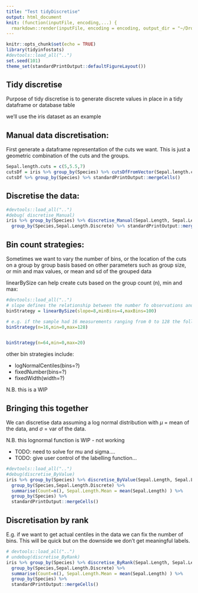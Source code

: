 ```yaml
---
title: "Test tidyDiscretise"
output: html_document
knit: (function(inputFile, encoding,...) {
  rmarkdown::render(inputFile, encoding = encoding, output_dir = "~/Dropbox/featureSelection/tidyinfostats") })
---
```


```r
knitr::opts_chunk$set(echo = TRUE)
library(tidyinfostats)
#devtools::load_all("..")
set.seed(101)
theme_set(standardPrintOutput::defaultFigureLayout())
```

## Tidy discretise

Purpose of tidy discretise is to generate discrete values in place in a tidy dataframe or database table

we'll use the iris dataset as an example

## Manual data discretisation:

First generate a dataframe representation of the cuts we want. This is just a geometric combination of the cuts and the groups.

```r
Sepal.length.cuts = c(5,5.5,7)
cutsDf = iris %>% group_by(Species) %>% cutsDfFromVector(Sepal.length.cuts)
cutsDf %>% group_by(Species) %>% standardPrintOutput::mergeCells()
```

## Discretise the data:

```r
#devtools::load_all("..")
#debug( discretise_Manual)
iris %>% group_by(Species) %>% discretise_Manual(Sepal.Length, Sepal.Length.Discrete, cutsDf, factorise=TRUE) %>% 
  group_by(Species,Sepal.Length.Discrete) %>% standardPrintOutput::mergeCells()
```

## Bin count strategies:

Sometimes we want to vary the number of bins, or the location of the cuts on a group by group basis based on other parameters such as group size, or min and max values, or mean and sd of the grouped data 

linearBySize can help create cuts based on the group count (n), min and max:

```r
#devtools::load_all("..")
# slope defines the relationship between the number fo observations and the number of bins
binStrategy = linearBySize(slope=8,minBins=4,maxBins=100)

# e.g. if the sample had 16 measurements ranging from 0 to 128 the following function would generate the cutsDf
binStrategy(n=16,min=0,max=128)


binStrategy(n=64,min=0,max=20)
```

other bin strategies include:

* logNormalCentiles(bins=?)
* fixedNumber(bins=?)
* fixedWidth(width=?)

N.B. this is a WIP

## Bringing this together 

We can discretise data assuming a log normal distribution with $\mu$ = mean of the data, and $\sigma$ = var of the data.

N.B. this lognormal function is WIP - not working

* TODO: need to solve for mu and sigma....
* TODO: give user control of the labelling function...

```r
#devtools::load_all("..")
#debug(discretise_ByValue)
iris %>% group_by(Species) %>% discretise_ByValue(Sepal.Length, Sepal.Length.Discrete, binStrategy = logNormalCentiles(bins=4)) %>%
  group_by(Species,Sepal.Length.Discrete) %>% 
  summarise(Count=n(), Sepal.Length.Mean = mean(Sepal.Length) ) %>%
  group_by(Species) %>%
  standardPrintOutput::mergeCells()
```

## Discretisation by rank

E.g. if we want to get actual centiles in the data we can fix the number of bins. This will be quick but on the downside we don't get meaningful labels.

```r
# devtools::load_all("..")
# undebug(discretise_ByRank)
iris %>% group_by(Species) %>% discretise_ByRank(Sepal.Length, Sepal.Length.Discrete, bins = 3) %>%
  group_by(Species,Sepal.Length.Discrete) %>% 
  summarise(Count=n(), Sepal.Length.Mean = mean(Sepal.Length) ) %>%
  group_by(Species) %>%
  standardPrintOutput::mergeCells()
```